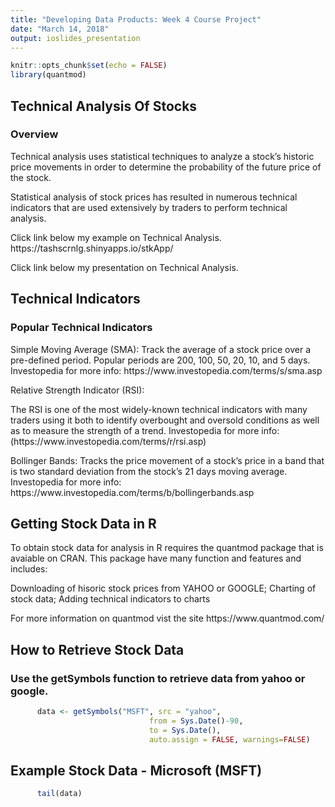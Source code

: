 ---
title: "Developing Data Products: Week 4 Course Project"
date: "March 14, 2018"
output: ioslides_presentation
---


```{r setup, include=FALSE}
knitr::opts_chunk$set(echo = FALSE)
library(quantmod)
```


## Technical Analysis Of Stocks

### Overview 
Technical analysis uses statistical techniques to analyze a stock's historic price movements in order to determine the probability of the future price of the stock.

Statistical analysis of stock prices has resulted in numerous technical indicators that are used extensively by traders to perform technical analysis. 

Click link below my example on Technical Analysis. 
https://tashscrnlg.shinyapps.io/stkApp/

Click link below my presentation on Technical Analysis.


## Technical Indicators

### Popular Technical Indicators

Simple Moving Average (SMA): Track the average of a stock price over a pre-defined period. Popular periods are 200, 100, 50, 20, 10, and 5 days. 
Investopedia for more info: https://www.investopedia.com/terms/s/sma.asp

Relative Strength Indicator (RSI): 

The RSI is one of the most widely-known technical indicators with many traders using it both 
to identify overbought and oversold conditions as well as to measure the strength of a trend. 
Investopedia for more info: (https://www.investopedia.com/terms/r/rsi.asp)

Bollinger Bands:
Tracks the price movement of a stock's price in a band that is two standard deviation from 
the stock's 21 days moving average. 
Investopedia for more info: https://www.investopedia.com/terms/b/bollingerbands.asp

## Getting Stock Data in R

To obtain stock data for analysis in R requires the quantmod package that is avaiable on CRAN.
This package have many function and features and includes:

Downloading of  hisoric stock prices from YAHOO or GOOGLE;
Charting of stock data;
Adding technical indicators to charts

For more information on quantmod vist the site https://www.quantmod.com/


## How to Retrieve Stock Data


### Use the getSymbols function to retrieve data from yahoo or google. 

```{r, comment="", echo=TRUE}
      data <- getSymbols("MSFT", src = "yahoo", 
                               from = Sys.Date()-90,
                               to = Sys.Date(),
                               auto.assign = FALSE, warnings=FALSE)
```

## Example Stock Data - Microsoft (MSFT)

 

```{r, comment="", echo=TRUE}
      tail(data)
```

